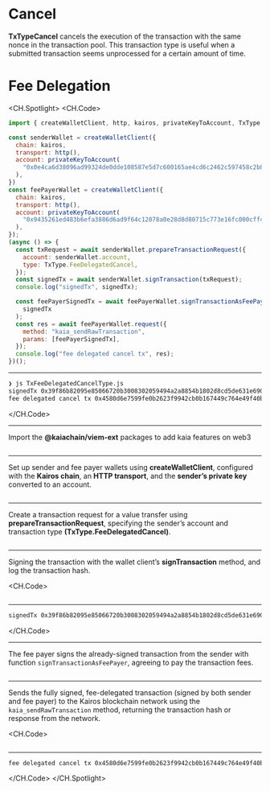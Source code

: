 # Cancel


<Editor
  module='/src/pages/viem-ext/fee-delegated-transaction/FeeDelegatedCancelType.tsx'
  route={RoutePath.ViemExt_Fee_Cancel_Type}
/>


**TxTypeCancel** cancels the execution of the transaction with the same nonce in the transaction pool. This transaction type is useful when a submitted transaction seems unprocessed for a certain amount of time.

# Fee Delegation

<CH.Spotlight>
<CH.Code>

```js TxFeeDelegatedCancelType.js
import { createWalletClient, http, kairos, privateKeyToAccount, TxType } from "@kaiachain/viem-ext";

const senderWallet = createWalletClient({
  chain: kairos,
  transport: http(),
  account: privateKeyToAccount(
    "0x0e4ca6d38096ad99324de0dde108587e5d7c600165ae4cd6c2462c597458c2b8"
  ),
})
const feePayerWallet = createWalletClient({
  chain: kairos,
  transport: http(),
  account: privateKeyToAccount(
    "0x9435261ed483b6efa3886d6ad9f64c12078a0e28d8d80715c773e16fc000cff4"
  ),
});
(async () => {
  const txRequest = await senderWallet.prepareTransactionRequest({
    account: senderWallet.account,
    type: TxType.FeeDelegatedCancel,
  });
  const signedTx = await senderWallet.signTransaction(txRequest);
  console.log("signedTx", signedTx);

  const feePayerSignedTx = await feePayerWallet.signTransactionAsFeePayer(
    signedTx
  );
  const res = await feePayerWallet.request({
    method: "kaia_sendRawTransaction",
    params: [feePayerSignedTx],
  });
  console.log("fee delegated cancel tx", res);
})();

```

---

```zsh output
❯ js TxFeeDelegatedCancelType.js
signedTx 0x39f86b82095e85066720b3008302059494a2a8854b1802d8cd5de631e690817c253d6a9153f847f8458207f6a0e203205f0f0728d964f8da4a8f891b63d2140c9a0144d33a9a682be1db90c212a05a3999602aeefda3cabbf0af3a935b85a9c5e94ffa3c00c8def218a121281343
fee delegated cancel tx 0x4580d6e7599fe0b2623f9942cb0b167449c764e49f40b7a63b15c8ff60053923

```

</CH.Code>

---

Import the **@kaiachain/viem-ext** packages to add kaia features on web3

```js TxFeeDelegatedCancelType.js focus=1

```

---

Set up sender and fee payer wallets using **createWalletClient**, configured with the **Kairos chain**, an **HTTP transport**, and the **sender’s private key** converted to an account.

```js TxFeeDelegatedCancelType.js focus=3:16

```

---

Create a transaction request for a value transfer using **prepareTransactionRequest**, specifying the sender’s account and transaction type **(TxType.FeeDelegatedCancel)**.

```js TxFeeDelegatedCancelType.js focus=18:21

```

---

Signing the transaction with the wallet client’s **signTransaction** method, and log the transaction hash.

<CH.Code>
```js TxFeeDelegatedCancelType.js focus=22:23

````

---

```zsh output
signedTx 0x39f86b82095e85066720b3008302059494a2a8854b1802d8cd5de631e690817c253d6a9153f847f8458207f6a0e203205f0f0728d964f8da4a8f891b63d2140c9a0144d33a9a682be1db90c212a05a3999602aeefda3cabbf0af3a935b85a9c5e94ffa3c00c8def218a121281343
````

</CH.Code>

---

The fee payer signs the already-signed transaction from the sender with function `signTransactionAsFeePayer`, agreeing to pay the transaction fees.

```js TxFeeDelegatedCancelType.js focus=25:27

````

---

Sends the fully signed, fee-delegated transaction (signed by both sender and fee payer) to the Kairos blockchain network using the `kaia_sendRawTransaction` method, returning the transaction hash or response from the network.

<CH.Code>
```js TxFeeDelegatedCancelType.js focus=28:32

````

---

```zsh output
fee delegated cancel tx 0x4580d6e7599fe0b2623f9942cb0b167449c764e49f40b7a63b15c8ff60053923

````

</CH.Code>
</CH.Spotlight>
